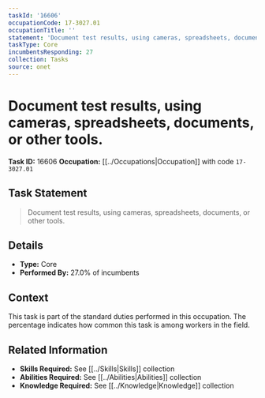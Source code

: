 ```yaml
---
taskId: '16606'
occupationCode: 17-3027.01
occupationTitle: ''
statement: 'Document test results, using cameras, spreadsheets, documents, or other tools.'
taskType: Core
incumbentsResponding: 27
collection: Tasks
source: onet
---
```

# Document test results, using cameras, spreadsheets, documents, or other tools.

**Task ID:** 16606
**Occupation:** [[../Occupations|Occupation]] with code `17-3027.01`

## Task Statement

> Document test results, using cameras, spreadsheets, documents, or other tools.

## Details

- **Type:** Core
- **Performed By:** 27.0% of incumbents

## Context

This task is part of the standard duties performed in this occupation. The percentage indicates how common this task is among workers in the field.

## Related Information

- **Skills Required:** See [[../Skills|Skills]] collection
- **Abilities Required:** See [[../Abilities|Abilities]] collection
- **Knowledge Required:** See [[../Knowledge|Knowledge]] collection
